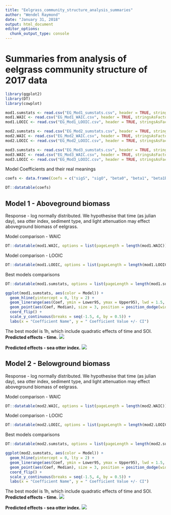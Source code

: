 ```yaml
---
title: "Eelgrass_community_structure_analysis_summaries"
author: "Wendel Raymond"
date: "January 31, 2018"
output: html_document
editor_options: 
  chunk_output_type: console
---
```

# Summaries from analysis of eelgrass community structure of 2017 data
```r
library(ggplot2)
library(DT)
library(cowplot)
```

```r
mod1.sumstats <- read.csv("EG_Mod1_sumstats.csv", header = TRUE, stringsAsFactors = FALSE)
mod1.WAIC <- read.csv("EG_Mod1_WAIC.csv", header = TRUE, stringsAsFactors = FALSE)
mod1.LOOIC <- read.csv("EG_Mod1_LOOIC.csv", header = TRUE, stringsAsFactors = FALSE)

mod2.sumstats <- read.csv("EG_Mod2_sumstats.csv", header = TRUE, stringsAsFactors = FALSE)
mod2.WAIC <- read.csv("EG_Mod2_WAIC.csv", header = TRUE, stringsAsFactors = FALSE)
mod2.LOOIC <- read.csv("EG_Mod2_LOOIC.csv", header = TRUE, stringsAsFactors = FALSE)

mod3.sumstats <- read.csv("EG_Mod3_sumstats.csv", header = TRUE, stringsAsFactors = FALSE)
mod3.WAIC <- read.csv("EG_Mod3_WAIC.csv", header = TRUE, stringsAsFactors = FALSE)
mod3.LOOIC <- read.csv("EG_Mod3_LOOIC.csv", header = TRUE, stringsAsFactors = FALSE)
```

Model Coefficients and their real meanings
```r
coefs <- data.frame(Coefs = c("sigS", "sigO", "beta0", "beta1", "beta1b", "beta2", "beta2b", "beta3", "beta4", "beta5"), Names = c("among site", "within site", "intercept", "time", "time^2", "SOI", "SOI^2", "sediment", "light", "grazer load"))

DT::datatable(coefs)
```


## Model 1 - Aboveground biomass
Response - log normally distributed. We hypothesise that time (as julian day), sea otter index, sediment type, and light attenuation may effect aboveground biomass of eelgrass.

Model comparison - WAIC
```r
DT::datatable(mod1.WAIC, options = list(pageLength = length(mod1.WAIC)))
```

Model comparison - LOOIC
```r
DT::datatable(mod1.LOOIC, options = list(pageLength = length(mod1.LOOIC)))
```

Best models comparisons
```r
DT::datatable(mod1.sumstats, options = list(pageLength = length(mod1.sumstats)))

ggplot(mod1.sumstats, aes(color = Model)) +
  geom_hline(yintercept = 0, lty = 2) +
  geom_linerange(aes(Coef, ymin = Lower95, ymax = Upper95), lwd = 1.5, position = position_dodge(width = 1/2)) +
  geom_point(aes(Coef, Median), size = 3, position = position_dodge(width = 1/2)) +
  coord_flip() + 
  scale_y_continuous(breaks = seq(-1.5, 4, by = 0.5)) +
  labs(x = "Coefficient Name", y = " Coefficient Value +/- CI")
```

The best model is 1h, which include quadratic effects of time and SOI.
**Predicted effects - time.**
![](Mod1h_time.png)

**Predicted effects - sea otter index.**
![](Mod1h_SOI.png)

## Model 2 - Belowground biomass
Response - log normally distributed. We hypothesise that time (as julian day), sea otter index, sediment type, and light attenuation may effect aboveground biomass of eelgrass.

Model comparison - WAIC
```r
DT::datatable(mod2.WAIC, options = list(pageLength = length(mod2.WAIC)))
```

Model comparison - LOOIC
```r
DT::datatable(mod2.LOOIC, options = list(pageLength = length(mod2.LOOIC)))
```

Best models comparisons
```r
DT::datatable(mod2.sumstats, options = list(pageLength = length(mod2.sumstats)))

ggplot(mod2.sumstats, aes(color = Model)) +
  geom_hline(yintercept = 0, lty = 2) +
  geom_linerange(aes(Coef, ymin = Lower95, ymax = Upper95), lwd = 1.5, position = position_dodge(width = 1/2)) +
  geom_point(aes(Coef, Median), size = 3, position = position_dodge(width = 1/2)) +
  coord_flip() + 
  scale_y_continuous(breaks = seq(-1.5, 4, by = 0.5)) +
  labs(x = "Coefficient Name", y = " Coefficient Value +/- CI")
```

The best model is 1h, which include quadratic effects of time and SOI.
**Predicted effects - time.**
![](Mod2b_time.png)

**Predicted effects - sea otter index.**
![](Mod2b_SOI.png)